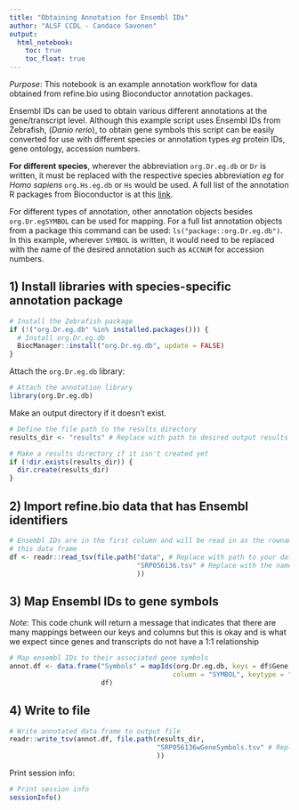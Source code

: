 ```yaml
---
title: "Obtaining Annotation for Ensembl IDs"
author: "ALSF CCDL - Candace Savonen"
output:   
  html_notebook: 
    toc: true
    toc_float: true
---
```


*Purpose*: This notebook is an example annotation workflow for data obtained from refine.bio
using Bioconductor annotation packages.

Ensembl IDs can be used to obtain various different annotations at the 
gene/transcript level.
Although this example script uses Ensembl IDs from Zebrafish, (<i>Danio rerio</i>),
to obtain gene symbols this script can be easily converted for use with different 
species or annotation types <i>eg</i> protein IDs, gene ontology, accession 
numbers. 

<b>For different species</b>, wherever the abbreviation `org.Dr.eg.db` or `Dr` is 
written, it must be replaced with the respective species abbreviation <i>eg</i>
for<i> Homo sapiens</i> `org.Hs.eg.db` or `Hs` would be used.
A full list of the annotation R packages from Bioconductor is at this [link](https://bioconductor.org/packages/release/bioc/vignettes/limma/inst/doc/usersguide.pdf).

For different types of annotation, other annotation objects besides
`org.Dr.egSYMBOL` can be used for mapping.
For a full list annotation objects from a package this command can be used: 
`ls("package::org.Dr.eg.db")`. 
In this example, wherever `SYMBOL` is written, it would need to be replaced 
with the name of the desired annotation such as `ACCNUM` for accession numbers.

## 1) Install libraries with species-specific annotation package

```r
# Install the Zebrafish package
if (!("org.Dr.eg.db" %in% installed.packages())) {
  # Install org.Dr.eg.db
  BiocManager::install("org.Dr.eg.db", update = FALSE)
}
```

Attach the `org.Dr.eg.db` library:

```r
# Attach the annotation library 
library(org.Dr.eg.db)
```

Make an output directory if it doesn't exist.

```r
# Define the file path to the results directory
results_dir <- "results" # Replace with path to desired output results directory

# Make a results directory if it isn't created yet
if (!dir.exists(results_dir)) {
  dir.create(results_dir)
}
```

## 2) Import refine.bio data that has Ensembl identifiers

```r
# Ensembl IDs are in the first column and will be read in as the rownames for 
# this data frame
df <- readr::read_tsv(file.path("data", # Replace with path to your data directory
                                "SRP056136.tsv" # Replace with the name of your data file
                                ))
```

## 3) Map Ensembl IDs to gene symbols
*Note*: This code chunk will return a message that indicates that there are many
mappings between our keys and columns but this is okay and is what we expect 
since genes and transcripts do not have a 1:1 relationship

```r
# Map ensembl IDs to their associated gene symbols
annot.df <- data.frame("Symbols" = mapIds(org.Dr.eg.db, keys = df$Gene, 
                                         column = "SYMBOL", keytype = "ENSEMBL"),
                       df)
```

## 4) Write to file

```r
# Write annotated data frame to output file
readr::write_tsv(annot.df, file.path(results_dir,
                                     "SRP056136wGeneSymbols.tsv" # Replace with a relevant output file name
                                     ))
```

Print session info:

```r
# Print session info 
sessionInfo()
```
